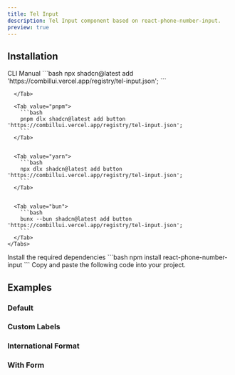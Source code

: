 ```yaml
---
title: Tel Input
description: Tel Input component based on react-phone-number-input.
preview: true
---
```


<ComponentTabs name='tel-input-default' />

## Installation

<ShadcnTabs defaultValue='cli'>
  <TabsList >
    <TabsTrigger  value='cli'>
      CLI
    </TabsTrigger>
    <TabsTrigger  value='manual'>
      Manual
    </TabsTrigger>
  </TabsList>

  <TabsContent  value='cli'>
    <Tabs items={["npm", "pnpm", "yarn", "bun"]}>
      <Tab value="npm">
        ```bash
        npx shadcn@latest add 'https://combillui.vercel.app/registry/tel-input.json';
        ```

      </Tab>

      <Tab value="pnpm">
        ```bash
        pnpm dlx shadcn@latest add button 'https://combillui.vercel.app/registry/tel-input.json';
        ```
      </Tab>


      <Tab value="yarn">
        ```bash
        npx dlx shadcn@latest add button 'https://combillui.vercel.app/registry/tel-input.json';
        ```
      </Tab>


      <Tab value="bun">
        ```bash
        bunx --bun shadcn@latest add button 'https://combillui.vercel.app/registry/tel-input.json';
        ```
      </Tab>
    </Tabs>

  </TabsContent>
  <TabsContent  value='manual'>
    <Steps>
      <Step>
        Install the required dependencies
        ```bash
        npm install react-phone-number-input
        ```
      </Step>
      <Step>
        Copy and paste the following code into your project.
        <ComponentSource name="tel-input" />
      </Step>
    </Steps>
  </TabsContent>

</ShadcnTabs>

## Examples

### Default

<ComponentTabs name='tel-input-default-country' />

### Custom Labels

<ComponentTabs name='tel-input-custom-labels' />

### International Format

<ComponentTabs name='tel-input-international' />

### With Form

<ComponentTabs name='tel-input-with-form' />
